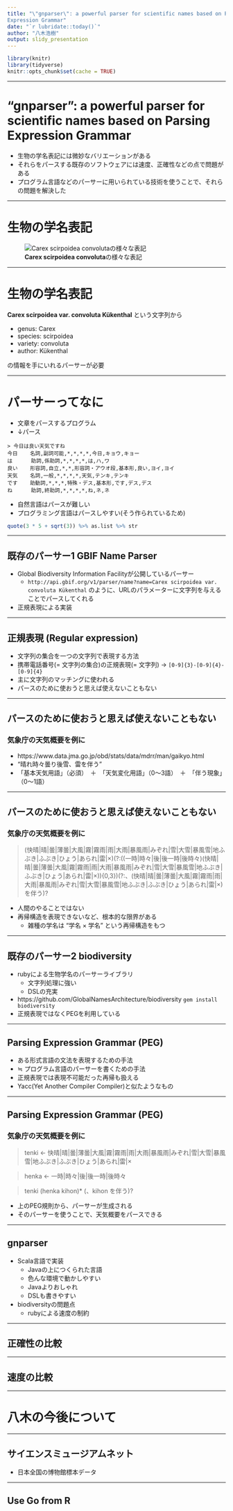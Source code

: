 ```yaml
---
title: "\"gnparser\": a powerful parser for scientific names based on Parsing
Expression Grammar"
date: "`r lubridate::today()`"
author: "八木浩樹"
output: slidy_presentation
---
```


```r
library(knitr)
library(tidyverse)
knitr::opts_chunk$set(cache = TRUE)
```

---

# "gnparser": a powerful parser for scientific names based on Parsing Expression Grammar

- 生物の学名表記には微妙なバリエーションがある
- それらをパースする既存のソフトウェアには速度、正確性などの点で問題がある
- プログラム言語などのパーサーに用いられている技術を使うことで、それらの問題を解決した

---

# 生物の学名表記
![**Carex scirpoidea convoluta**の様々な表記](https://www.ncbi.nlm.nih.gov/pmc/articles/PMC5446698/bin/12859_2017_1663_Fig1_HTML.jpg)

<!-- - var. が subsp. に変更された -->

---

# 生物の学名表記

**Carex scirpoidea var. convoluta Kükenthal** という文字列から

- genus: Carex
- species: scirpoidea
- variety: convoluta
- author: Kükenthal

の情報を手にいれるパーサーが必要

---

# パーサーってなに

- 文章をパースするプログラム
- ↓パース

```
> 今日は良い天気ですね
今日    名詞,副詞可能,*,*,*,*,今日,キョウ,キョー
は      助詞,係助詞,*,*,*,*,は,ハ,ワ
良い    形容詞,自立,*,*,形容詞・アウオ段,基本形,良い,ヨイ,ヨイ
天気    名詞,一般,*,*,*,*,天気,テンキ,テンキ
です    助動詞,*,*,*,特殊・デス,基本形,です,デス,デス
ね      助詞,終助詞,*,*,*,*,ね,ネ,ネ
```
- 自然言語はパースが難しい
- プログラミング言語はパースしやすい(そう作られているため)
```r
quote(3 * 5 + sqrt(3)) %>% as.list %>% str
```

---

## 既存のパーサー1 GBIF Name Parser

- Global Biodiversity Information Facilityが公開しているパーサー
  - `http://api.gbif.org/v1/parser/name?name=Carex scirpoidea var. convoluta Kükenthal`
	のように、URLのパラメーターに文字列を与えることでパースしてくれる
- 正規表現による実装

---

## 正規表現 (Regular expression)

- 文字列の集合を一つの文字列で表現する方法
- 携帯電話番号(= 文字列の集合)の正規表現(= 文字列) → `[0-9]{3}-[0-9]{4}-[0-9]{4}`
- 主に文字列のマッチングに使われる
- パースのために使おうと思えば使えないこともない

--- 

## パースのために使おうと思えば使えないこともない 
### 気象庁の天気概要を例に
- https://www.data.jma.go.jp/obd/stats/data/mdrr/man/gaikyo.html
- "晴れ時々曇り後雪、雷を伴う"
- 「基本天気用語」（必須）　＋　「天気変化用語」（0～3語）　＋　「伴う現象」（0～1語）

---

## パースのために使おうと思えば使えないこともない 
### 気象庁の天気概要を例に

> (快晴|晴|曇|薄曇|大風|霧|霧雨|雨|大雨|暴風雨|みぞれ|雪|大雪|暴風雪|地ふぶき|ふぶき|ひょう|あられ|雷|×)(?:((一時|時々|後|後一時|後時々)(快晴|晴|曇|薄曇|大風|霧|霧雨|雨|大雨|暴風雨|みぞれ|雪|大雪|暴風雪|地ふぶき|ふぶき|ひょう|あられ|雷|×)){0,3})(?:、(快晴|晴|曇|薄曇|大風|霧|霧雨|雨|大雨|暴風雨|みぞれ|雪|大雪|暴風雪|地ふぶき|ふぶき|ひょう|あられ|雷|×)を伴う)?

- 人間のやることではない
- 再帰構造を表現できないなど、根本的な限界がある
    - 雑種の学名は "学名 × 学名" という再帰構造をもつ

---

## 既存のパーサー2 biodiversity

- rubyによる生物学名のパーサーライブラリ
	- 文字列処理に強い
	- DSLの充実
- https://github.com/GlobalNamesArchitecture/biodiversity
`gem install biodiversity`
- 正規表現ではなくPEGを利用している

---

## Parsing Expression Grammar (PEG)

- ある形式言語の文法を表現するための手法 
- ≒ プログラム言語のパーサーを書くための手法
- 正規表現では表現不可能だった再帰も扱える
- Yacc(Yet Another Compiler Compiler)と似たようなもの 

---

## Parsing Expression Grammar (PEG)
### 気象庁の天気概要を例に


> tenki <- 快晴|晴|曇|薄曇|大風|霧|霧雨|雨|大雨|暴風雨|みぞれ|雪|大雪|暴風雪|地ふぶき|ふぶき|ひょう|あられ|雷|×

> henka <- 一時|時々|後|後一時|後時々

> tenki (henka kihon)* (、kihon を伴う)?

- 上のPEG規則から、パーサーが生成される
- そのパーサーを使うことで、天気概要をパースできる

---

## gnparser

- Scala言語で実装
	- Javaの上につくられた言語
	- 色んな環境で動かしやすい
	- Javaよりおしゃれ
	- DSLも書きやすい
- biodiversityの問題点
	- rubyによる速度の制約
   
---

## 正確性の比較

---

## 速度の比較

---

# 八木の今後について

---

## サイエンスミュージアムネット

- 日本全国の博物館標本データ

---

## Use Go from R

